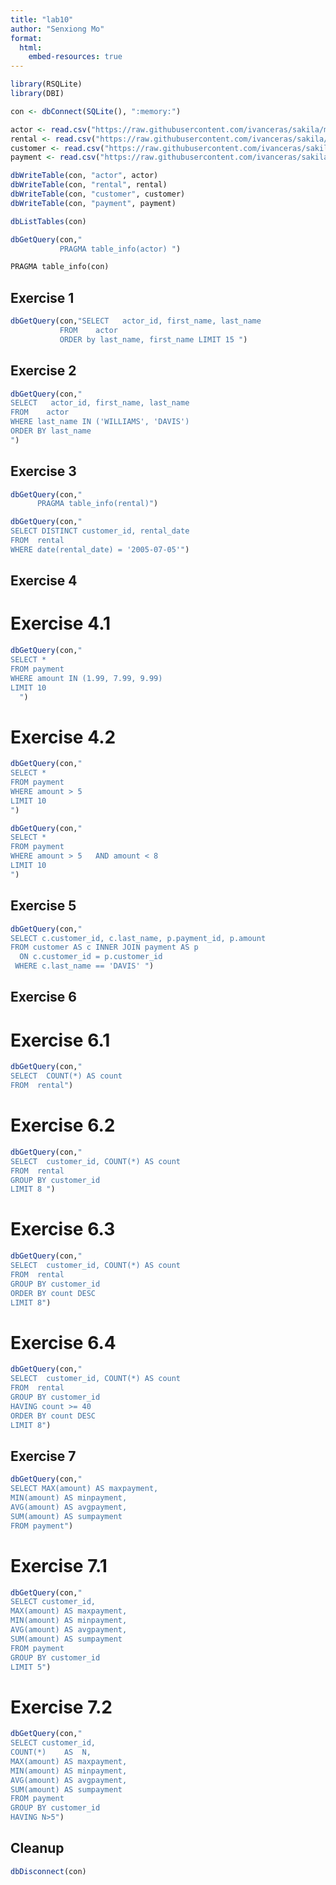 ```yaml
---
title: "lab10"
author: "Senxiong Mo"
format:
  html:
    embed-resources: true
---
```


```r
library(RSQLite)
library(DBI)
```

```r
con <- dbConnect(SQLite(), ":memory:")

actor <- read.csv("https://raw.githubusercontent.com/ivanceras/sakila/master/csv-sakila-db/actor.csv")
rental <- read.csv("https://raw.githubusercontent.com/ivanceras/sakila/master/csv-sakila-db/rental.csv")
customer <- read.csv("https://raw.githubusercontent.com/ivanceras/sakila/master/csv-sakila-db/customer.csv")
payment <- read.csv("https://raw.githubusercontent.com/ivanceras/sakila/master/csv-sakila-db/payment_p2007_01.csv")

dbWriteTable(con, "actor", actor)
dbWriteTable(con, "rental", rental)
dbWriteTable(con, "customer", customer)
dbWriteTable(con, "payment", payment)

dbListTables(con)
```


```r
dbGetQuery(con,"
           PRAGMA table_info(actor) ")
```


```sql
PRAGMA table_info(con)
```


## Exercise 1
```r
dbGetQuery(con,"SELECT   actor_id, first_name, last_name 
           FROM    actor 
           ORDER by last_name, first_name LIMIT 15 ")
```

## Exercise 2
```r
dbGetQuery(con,"
SELECT   actor_id, first_name, last_name
FROM    actor
WHERE last_name IN ('WILLIAMS', 'DAVIS')
ORDER BY last_name
")
```

## Exercise 3
```r
dbGetQuery(con,"
      PRAGMA table_info(rental)")
```

```r
dbGetQuery(con,"
SELECT DISTINCT customer_id, rental_date
FROM  rental
WHERE date(rental_date) = '2005-07-05'")
```

## Exercise 4

# Exercise 4.1
```r
dbGetQuery(con,"
SELECT *
FROM payment
WHERE amount IN (1.99, 7.99, 9.99)
LIMIT 10
  ")
```

# Exercise 4.2
```r
dbGetQuery(con,"
SELECT *
FROM payment
WHERE amount > 5
LIMIT 10
")

dbGetQuery(con,"
SELECT *
FROM payment
WHERE amount > 5   AND amount < 8
LIMIT 10
")
```

## Exercise 5
```r
dbGetQuery(con,"
SELECT c.customer_id, c.last_name, p.payment_id, p.amount
FROM customer AS c INNER JOIN payment AS p
  ON c.customer_id = p.customer_id
 WHERE c.last_name == 'DAVIS' ")
```

## Exercise 6

# Exercise 6.1
```r
dbGetQuery(con,"
SELECT  COUNT(*) AS count
FROM  rental")
```

# Exercise 6.2
```r
dbGetQuery(con,"
SELECT  customer_id, COUNT(*) AS count
FROM  rental
GROUP BY customer_id
LIMIT 8 ")
```


# Exercise 6.3
```r
dbGetQuery(con,"
SELECT  customer_id, COUNT(*) AS count
FROM  rental
GROUP BY customer_id
ORDER BY count DESC
LIMIT 8")
```


# Exercise 6.4
```r
dbGetQuery(con,"
SELECT  customer_id, COUNT(*) AS count
FROM  rental
GROUP BY customer_id
HAVING count >= 40
ORDER BY count DESC
LIMIT 8")
```


## Exercise 7
```r
dbGetQuery(con,"
SELECT MAX(amount) AS maxpayment,
MIN(amount) AS minpayment,
AVG(amount) AS avgpayment,
SUM(amount) AS sumpayment
FROM payment")
```

# Exercise 7.1
```r
dbGetQuery(con,"
SELECT customer_id,
MAX(amount) AS maxpayment,
MIN(amount) AS minpayment,
AVG(amount) AS avgpayment,
SUM(amount) AS sumpayment
FROM payment
GROUP BY customer_id
LIMIT 5")
```

# Exercise 7.2
```r
dbGetQuery(con,"
SELECT customer_id,
COUNT(*)    AS  N,
MAX(amount) AS maxpayment,
MIN(amount) AS minpayment,
AVG(amount) AS avgpayment,
SUM(amount) AS sumpayment
FROM payment
GROUP BY customer_id 
HAVING N>5")  
```

## Cleanup
```r
dbDisconnect(con)
```








